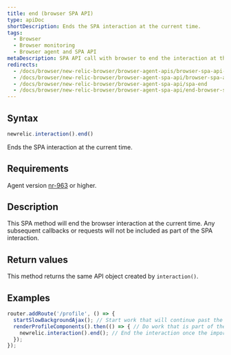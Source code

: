 ```yaml
---
title: end (browser SPA API)
type: apiDoc
shortDescription: Ends the SPA interaction at the current time.
tags:
  - Browser
  - Browser monitoring
  - Browser agent and SPA API
metaDescription: SPA API call with browser to end the interaction at the current time.
redirects:
  - /docs/browser/new-relic-browser/browser-agent-apis/browser-spa-api-newrelicinteractionend
  - /docs/browser/new-relic-browser/browser-agent-spa-api/browser-spa-api-newrelicinteractionend
  - /docs/browser/new-relic-browser/browser-agent-spa-api/spa-end
  - /docs/browser/new-relic-browser/browser-agent-spa-api/end-browser-spa-api
---
```


## Syntax

```js
newrelic.interaction().end()
```

Ends the SPA interaction at the current time.

## Requirements

Agent version [nr-963](/docs/release-notes/new-relic-browser-release-notes/browser-agent-release-notes) or higher.

## Description

This SPA method will end the browser interaction at the current time. Any subsequent callbacks or requests will not be included as part of the SPA interaction.

## Return values

This method returns the same API object created by `interaction()`.

## Examples

```js
router.addRoute('/profile', () => {
  startSlowBackgroundAjax(); // Start work that will continue past the end of the interaction
  renderProfileComponents().then(() => { // Do work that is part of the interaction
    newrelic.interaction().end(); // End the interaction once the important components an the page have finished rendering
  });
});
```
